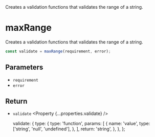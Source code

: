 
<Title>maxRange</Title>
<Description>
  Creates a validation functions that validates the range of a string.
</Description>

# maxRange

Creates a validation functions that validates the range of a string.

```ts
const validate = maxRange(requirement, error);
```

## Parameters

- `requirement` <Property type="string" />
- `error` <Property type="string" />

## Return

- `validate` <Property {...properties.validate} />

  validate: {
    type: {
      type: 'function',
      params: [
        {
          name: 'value',
          type: ['string', 'null', 'undefined'],
        },
      ],
      return: 'string',
    },
  },
};
